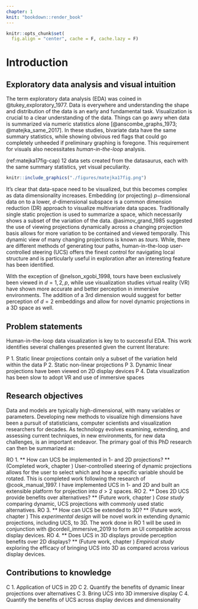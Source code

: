 ```yaml
---
chapter: 1
knit: "bookdown::render_book"
---
```


```r
knitr::opts_chunk$set(
  fig.align = "center", cache = F, cache.lazy = F)
```

# Introduction {#ch:introduction}

## Exploratory data analysis and visual intuition

The term exploratory data analysis (EDA) was coined in @tukey_exploratory_1977. Data is everywhere and understanding the shape and distribution of the data is an early and fundamental task. Visualization is crucial to a clear understanding of the data. Things can go awry when data is summarized via numeric statistics alone [@anscombe_graphs_1973; @matejka_same_2017]. In these studies, bivariate data have the same summary statistics, while showing obvious red flags that could go completely unheeded if preliminary graphing is foregone. This requirement for visuals also necessitates *human-in-the-loop* analysis.


(ref:matejka17fig-cap) 12 data sets created from the datasaurus, each with the same summary statistics, yet visual peculiarity.

```r
knitr::include_graphics("./figures/matejka17fig.png")
```

It's clear that data-space need to be visualized, but this becomes complex as data dimensionality increases. Embedding (or projecting) $p-$dimensional data on to a lower, $d$-dimensional subspace is a common dimension reduction (DR) approach to visualize multivariate data spaces. Traditionally single static projection is used to summarize a space, which necessarily shows a subset of the variation of the data. @asimov_grand_1985 suggested the use of viewing projections dynamically across a changing projection basis allows for more variation to be contained and viewed temporally. This dynamic view of many changing projections is known as *tours*. While, there are different methods of generating tour paths, human-in-the-loop user-controlled steering (UCS) offers the finest control for navigating local structure and is particularly useful in exploration after an interesting feature has been identified.

With the exception of @nelson_xgobi_1998, tours have been exclusively been viewed in $d={1, 2, p}$, while use visualization studies virtual reality (VR) have shown more accurate and better perception in immersive environments. The addition of a 3rd dimension would suggest for better perception of $d=2$ embeddings and allow for novel dynamic projections in a 3D space as well. 

## Problem statements

Human-in-the-loop data visualization is key to to successful EDA. This work identifies several challenges presented given the current literature:

P 1. Static linear projections contain only a subset of the variation held within the data
P 2. Static non-linear projections 
P 3. Dynamic linear projections have been viewed on 2D display devices
P 4. Data visualization has been slow to adopt VR and use of immersive spaces
 
## Research objectives

Data and models are typically high-dimensional, with many variables or parameters. Developing new methods to visualize high dimensions have been a pursuit of statisticians, computer scientists and visualization researchers for decades. As technology evolves examining, extending, and assessing current techniques, in new environments, for new data challenges, is an important endeavor. The primary goal of this PhD research can then be summarized as:

RO 1. ** How can UCS be implemented in 1- and 2D projections? ** (Completed work, chapter \ref{ch:completed_work}) User-controlled steering of dynamic projections allows for the user to select which and how a specific variable should be rotated. This is completed work following the research of @cook_manual_1997. I have implemented UCS in 1- and 2D and built an extensible platform for projection into $d>2$ spaces.
RO 2. ** Does 2D UCS provide benefits over alternatives? ** (Future work, chapter \ref{ch:future_work}) *Case study* comparing dynamic, UCS projections with commonly used static alternatives.
RO 3. ** How can UCS be extended to 3D? ** (Future work, chapter \ref{ch:future_work}) This *experimental design* will be novel work in extending dynamic projections, including UCS, to 3D. The work done in RO 1 will be used in conjunction with @cordeil_immersive_2019 to form an UI compatible across display devices.
RO 4. ** Does UCS in 3D displays provide perception benefits over 2D displays? ** (Future work, chapter \ref{ch:future_work}) *Empirical study* exploring the efficacy of bringing UCS into 3D as compared across various display devices.

## Contributions to knowledge

C 1. Application of UCS in 2D
C 2. Quantify the benefits of dynamic linear projections over alternatives
C 3. Bring UCS into 3D immersive display
C 4. Quantify the benefits of UCS across display devices and dimensionality

